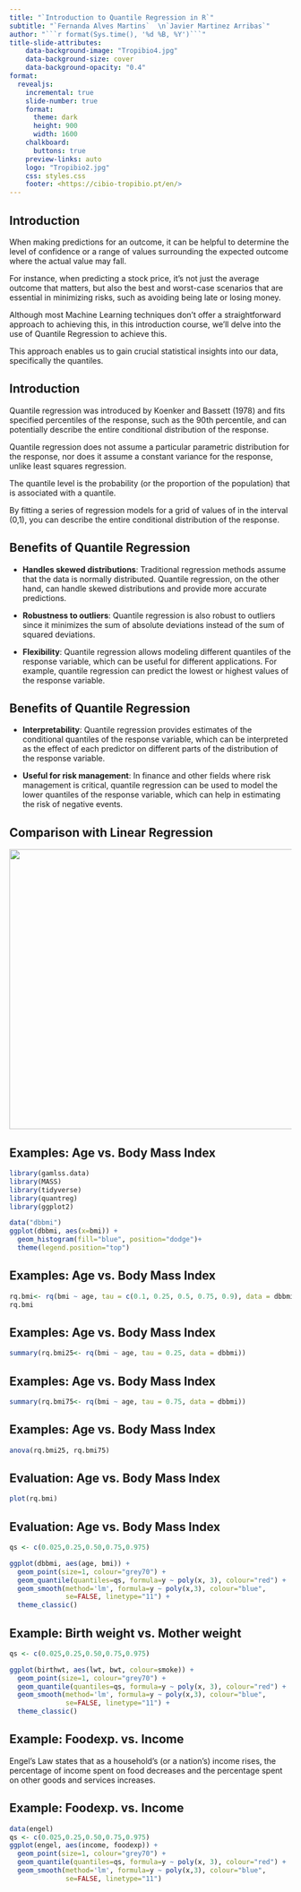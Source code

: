 ```yaml
---
title: "`Introduction to Quantile Regression in R`"
subtitle: "`Fernanda Alves Martins`  \n`Javier Martinez Arribas`"
author: "```r format(Sys.time(), '%d %B, %Y')```"
title-slide-attributes:
    data-background-image: "Tropibio4.jpg"
    data-background-size: cover
    data-background-opacity: "0.4"
format:
  revealjs:
    incremental: true
    slide-number: true
    format:
      theme: dark
      height: 900
      width: 1600
    chalkboard: 
      buttons: true
    preview-links: auto
    logo: "Tropibio2.jpg"
    css: styles.css
    footer: <https://cibio-tropibio.pt/en/>
---
```


## 

## Introduction

When making predictions for an outcome, it can be helpful to determine the level of confidence or a range of values surrounding the expected outcome where the actual value may fall.

For instance, when predicting a stock price, it's not just the average outcome that matters, but also the best and worst-case scenarios that are essential in minimizing risks, such as avoiding being late or losing money.

Although most Machine Learning techniques don't offer a straightforward approach to achieving this, in this introduction course, we'll delve into the use of Quantile Regression to achieve this.

This approach enables us to gain crucial statistical insights into our data, specifically the quantiles.

## Introduction

Quantile regression was introduced by Koenker and Bassett (1978) and fits specified percentiles of the response, such as the 90th percentile, and can potentially describe the entire conditional distribution of the response.

Quantile regression does not assume a particular parametric distribution for the response, nor does it assume a constant variance for the response, unlike least squares regression.

The quantile level is the probability (or the proportion of the population) that is associated with a quantile.

By fitting a series of regression models for a grid of values of in the interval (0,1), you can describe the entire conditional distribution of the response.

## Benefits of Quantile Regression

::: incremental
-   **Handles skewed distributions**: Traditional regression methods assume that the data is normally distributed. Quantile regression, on the other hand, can handle skewed distributions and provide more accurate predictions.

-   **Robustness to outliers**: Quantile regression is also robust to outliers since it minimizes the sum of absolute deviations instead of the sum of squared deviations.

-   **Flexibility**: Quantile regression allows modeling different quantiles of the response variable, which can be useful for different applications. For example, quantile regression can predict the lowest or highest values of the response variable.
:::

## Benefits of Quantile Regression

::: incremental
-   **Interpretability**: Quantile regression provides estimates of the conditional quantiles of the response variable, which can be interpreted as the effect of each predictor on different parts of the distribution of the response variable.

-   **Useful for risk management**: In finance and other fields where risk management is critical, quantile regression can be used to model the lower quantiles of the response variable, which can help in estimating the risk of negative events.
:::

## Comparison with Linear Regression

![](Comparation.png){width="1100" height="500" fig-align="center"}

## Examples: Age vs. Body Mass Index

```r
library(gamlss.data)
library(MASS)
library(tidyverse)
library(quantreg)
library(ggplot2)

data("dbbmi")
ggplot(dbbmi, aes(x=bmi)) +
  geom_histogram(fill="blue", position="dodge")+
  theme(legend.position="top")
```

## Examples: Age vs. Body Mass Index

```r

rq.bmi<- rq(bmi ~ age, tau = c(0.1, 0.25, 0.5, 0.75, 0.9), data = dbbmi)
rq.bmi
```

## Examples: Age vs. Body Mass Index

```r
summary(rq.bmi25<- rq(bmi ~ age, tau = 0.25, data = dbbmi))
```

## Examples: Age vs. Body Mass Index

```r
summary(rq.bmi75<- rq(bmi ~ age, tau = 0.75, data = dbbmi))
```

## Examples: Age vs. Body Mass Index

```r
anova(rq.bmi25, rq.bmi75)
```

## Evaluation: Age vs. Body Mass Index

```r
plot(rq.bmi)

```

## Evaluation: Age vs. Body Mass Index

```r

qs <- c(0.025,0.25,0.50,0.75,0.975)

ggplot(dbbmi, aes(age, bmi)) +
  geom_point(size=1, colour="grey70") +
  geom_quantile(quantiles=qs, formula=y ~ poly(x, 3), colour="red") +
  geom_smooth(method='lm', formula=y ~ poly(x,3), colour="blue", 
              se=FALSE, linetype="11") +
  theme_classic()
```

## Example: Birth weight vs. Mother weight

```r
qs <- c(0.025,0.25,0.50,0.75,0.975)

ggplot(birthwt, aes(lwt, bwt, colour=smoke)) +
  geom_point(size=1, colour="grey70") +
  geom_quantile(quantiles=qs, formula=y ~ poly(x, 3), colour="red") +
  geom_smooth(method='lm', formula=y ~ poly(x,3), colour="blue", 
              se=FALSE, linetype="11") +
  theme_classic()

```

## Example: Foodexp. vs. Income

Engel's Law states that as a household's (or a nation's) income rises, the percentage of income spent on food decreases and the percentage spent on other goods and services increases.

## Example: Foodexp. vs. Income

```r
data(engel)
qs <- c(0.025,0.25,0.50,0.75,0.975)
ggplot(engel, aes(income, foodexp)) +
  geom_point(size=1, colour="grey70") +
  geom_quantile(quantiles=qs, formula=y ~ poly(x, 3), colour="red") +
  geom_smooth(method='lm', formula=y ~ poly(x,3), colour="blue", 
              se=FALSE, linetype="11")
```
